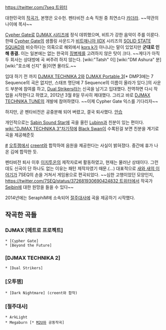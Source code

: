 [[https://twitter.com/7seq 트위터]]

대한민국의 [[작곡가]], 본명은 오수헌. 펜타비전 소속 직원 중 최연소다 [[카더라]]. ~~약관의 나이에 목사~~

[[Cypher Gate]]로 [[DJMAX 시리즈]]에 정식 데뷔했으며, 비트가 강한 음악이 주를 이룬다.
한때 [[Cypher Gate]]의 샘플링 사운드가 [[비트매니아 IIDX]] 시리즈의 [[SOLID STATE SQUAD]]와 비슷하다는 의혹으로 해외에서 [[kors k]]가 아니냐는 말이 있었지만 '''군대로 인해 종결.''' 이는 일본에는 없는 한국의 [[징병제]]를 고려하지 않은 탓이 크다. ~~게다가 아직 두 회사는 상대방에 곡 써주려 하지 않는다. [wiki:"Tatsh" 이] [wiki:"DM Ashura" 분][wiki:"호소에 신지" 들]이면 몰라도.~~

입대 하기 전 까지 [[DJMAX TECHNIKA 2]]와 [[DJMAX Portable 3]][* DMP3에는 7 Sequence의 곡은 없지만, 스태프 명단에 7 Sequence의 이름이 올라가 있다.]의 사운드 부분에 참여를 하고, [[Dual Strikers]]라는 신곡을 남기고 입대했다. 전역하면 다시 작업을 시작한다고 하였고, 2012년 3월 8일 무사히 제대했다. 그리고 바로 [[DJMAX TECHNIKA TUNE]]의 개발에 참여하였다. ~~이제 Cypher Gate 익스를 기다리자~~

하지만, 곧 펜타비전은 공중분해 되어 버렸고, 결국 퇴사했다. [[안습]]

개인적으로는 [[Sabin Sound Star]]에 곡을 올린 [[Lubinn]]과 친분이 있는 편이다. [[wiki:"DJMAX TECHNIKA 3"차기작]]에 [[Black Swan]]이 수록된걸 보면 친분을 계기로 곡을 제공해준듯

[http://o2jam.nopp.co.kr/news.phtml?bbs_url=view&bbs_id=news_event&idxSeq=475 #] [[오투잼]]에서 [[creent]]와 합작하여 음원을 제공한다는 사실이 밝혀졌다. 중간에 휴가 나온 김에 합작한 듯.

펜타비전 퇴사 이후 [[이지투온]]의 제작자로써 활동하였고, 현재는 물러난 상태이다. 그런데도 신곡이 단 하나도 없는 이유는 패턴 제작자였기 때문.(...) 대표적으로 [[새와 새의 이야기]]가 7SEQ의 손을 거쳐서 게임용으로 편곡되었다. ~~심한 고행이었던 모양인지, [[https://twitter.com/7SEQ/status/372681930690424832 트위터]]에서 작곡가 [[Seibin]]에 대한 원망을 들을 수 있다~~

2014년에는 SeraphiM에 소속되어 [[절주대사]]에 곡을 제공하기 시작했다.

== 작곡한 곡들 ==
=== DJMAX [메트로 프로젝트] ===
 * [Cypher Gate]
 * [Beyond the Future]
=== [DJMAX TECHNIKA 2] ===
 * [Dual Strikers]
=== [오투잼] ===
 * [Dark Nightmare] (creent와 합작)
=== [절주대사] ===
 * ArkLight
 * Megaburn [* [[M2U]]와 공동작곡]
